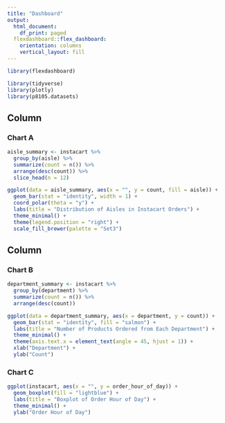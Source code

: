 ```yaml
---
title: "Dashboard"
output:
  html_document:
    df_print: paged
  flexdashboard::flex_dashboard:
    orientation: columns
    vertical_layout: fill
---
```


```r
library(flexdashboard)

library(tidyverse)
library(plotly)
library(p8105.datasets)

```


Column {data-width=800}
-----------------------------------------------------------------------

### Chart A

```r
aisle_summary <- instacart %>%
  group_by(aisle) %>%
  summarize(count = n()) %>% 
  arrange(desc(count)) %>% 
  slice_head(n = 12)

ggplot(data = aisle_summary, aes(x = "", y = count, fill = aisle)) +
  geom_bar(stat = "identity", width = 1) +
  coord_polar(theta = "y") +
  labs(title = "Distribution of Aisles in Instacart Orders") +
  theme_minimal() +
  theme(legend.position = "right") +
  scale_fill_brewer(palette = "Set3")
```

Column {data-width=350}
-----------------------------------------------------------------------

### Chart B

```r
department_summary <- instacart %>%
  group_by(department) %>%
  summarize(count = n()) %>% 
  arrange(desc(count))

ggplot(data = department_summary, aes(x = department, y = count)) +
  geom_bar(stat = "identity", fill = "salmon") +
  labs(title = "Number of Products Ordered from Each Department") +
  theme_minimal() +
  theme(axis.text.x = element_text(angle = 45, hjust = 1)) +
  xlab("Department") +
  ylab("Count")
```

### Chart C

```r
ggplot(instacart, aes(x = "", y = order_hour_of_day)) +
  geom_boxplot(fill = "lightblue") +
  labs(title = "Boxplot of Order Hour of Day") +
  theme_minimal() +
  ylab("Order Hour of Day")
```